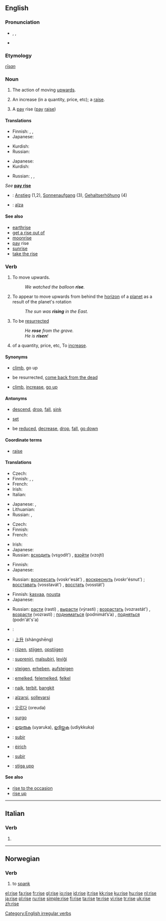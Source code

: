 {{see|raise}}
{{wikipedia|dab=rise}}
==English==

{{rank|effort|race|ladies|883|rise|looks|running|garden}}

===Pronunciation===
* {{enPR|rīz}}, {{IPA|/raɪz/}}, {{SAMPA|/raIz/}}
* {{audio|en-us-rise.ogg|Audio (US)}}
*: {{rhymes|aɪz}}

===Etymology===
{{OE.}} ''[[rīsan]]''

===Noun===
{{en-noun}}

# The action of moving [[upwards]].
# {{chiefly|UK}} An increase (in a quantity, price, etc); a [[raise]].
# {{rfc-sense}} {{UK|Ireland}} A [[pay]] rise ([[pay]] [[raise]])

====Translations====
{{trans-top|action of moving upwards}}
* Finnish: {{t+|fi|nousu}}, {{t-|fi|nouseminen}}, {{t-|fi|kohoaminen}}
* Japanese: {{t-|ja|上昇|tr=jōshō|sc=Jpan}}
{{trans-mid}}
* Kurdish: {{t|ku|هه‌ڵسان|sc=KUchar}}
* Russian: {{t|ru|подъём|m|tr=podjóm|sc=Cyrl}}
{{trans-bottom}}

{{trans-top|increase (in a quantity, price, etc)}}
* Japanese: {{t-|ja|上昇|tr=jōshō|sc=Jpan}}
* Kurdish: {{t|ku|به‌رز بوون|sc=KUchar}}
{{trans-mid}}
* Russian: {{t+|ru|рост|m|tr=rost|sc=Cyrl}}, {{t|ru|возрастание|n|tr=vozrastánije|sc=Cyrl}}, {{t|ru|подъём|m|tr=podjóm|sc=Cyrl}}
{{trans-bottom}}

{{trans-top|pay rise}}
''See'' '''[[pay rise]]'''
{{trans-mid}}
{{trans-bottom}}

{{checktrans-top}}
* {{ttbc|German}}: [[Anstieg]] (1,2), [[Sonnenaufgang]] (3), [[Gehaltserhöhung]] (4)
* {{ttbc|Spanish}}: [[alza]] {{f}}
{{trans-bottom}}

====See also====
* [[earthrise]]<!--capitalisation only for commercial uses -->
* [[get a rise out of]]
* [[moonrise]]
* [[pay]] rise
* [[sunrise]]
* [[take the rise]]

===Verb===
{{en-verb|rises|rising|rose|risen}}

# {{intransitive}} To move upwards.
#: ''We watched the balloon '''rise'''.''
# {{intransitive|of a [[celestial body]]}} To appear to move upwards from behind the [[horizon]] of a [[planet]] as a result of the planet's rotation
#: ''The sun was '''rising''' in the East.''
# {{intransitive}} To be [[resurrect]]ed
#: ''He '''rose''' from the grave.''
#: ''He is '''risen'''!''
# {{intransitive}} of a quantity, price, etc, To [[increase]].

====Synonyms====
* {{sense|move upwards}} [[climb]], go up
* {{sense|be resurrected}} be resurrected, [[come back from the dead]]
* {{sense|of a quantity, etc: to increase}} [[climb]], [[increase]], [[go up]]<!--idiomatic in this sense-->

====Antonyms====
* {{sense|move upwards}} [[descend]], [[drop]], [[fall]], [[sink]]
* {{sense|of a celestial body}} [[set]]
* {{sense|of a quantity, etc: to increase}} be [[reduce]]d, [[decrease]], [[drop]], [[fall]], [[go down]]<!--idiomatic in this sense-->

====Coordinate terms====
* [[raise]]

====Translations====
{{trans-top|To move upwards}}
* Czech: {{t-|cs|stoupat}}
* Finnish: {{t+|fi|nousta}}, {{t-|fi|kohota}}, {{t-|fi|kohottautua}}
* French: {{t+|fi|monter}}
* Irish: {{t|ga|éirigh}}
* Italian: {{t+|it|salire}}
{{trans-mid}}
* Japanese: {{t-|ja|あがる|tr=agaru|sc=Jpan}}, {{t-|ja|上昇|alt=上昇する|tr=jōshō suru|sc=Jpan}}
* Lithuanian: {{t+|lt|kilti}}
* Russian: {{t+|ru|подниматься|tr=podnimát’s’a|sc=Cyrl}} {{impf}}, {{t+|ru|подняться|tr=podn'át's'a|sc=Cyrl}} {{pf}}
{{trans-bottom}}

{{trans-top|of a celestial body: to appear to move from behind the horizon}}
* Czech: {{t-|cs|vyjít}}
* Finnish: {{t+|fi|nousta}}
* French: {{t+|fr|se lever}}
{{trans-mid}}
* Irish: {{t|ga|éirigh}}
* Japanese: {{t|ja|昇る|tr=noboru|sc=Jpan}}
* Russian: [[всходить]] (vsχodít') {{impf}}, [[взойти]] (vzojtí) {{pf}}
{{trans-bottom}}

{{trans-top|to be resurrected}}
* Finnish: {{t+|fi|nousta}}
* Japanese: {{t-|ja|復活|alt=復活する|tr=fukkatsu suru|sc=Jpan}}
{{trans-mid}}
* Russian: [[воскресать]] (voskr'esát') {{impf}}, [[воскреснуть]] (voskr'ésnut') {{pf}}; [[восставать]] (vosstavát') {{impf}}, [[восстать]] (vosstát') {{pf}}
{{trans-bottom}}

{{trans-top|of a quantity, etc: to increase}}
* Finnish: {{sense|of a quantity}} [[kasvaa]], {{sense|of prices}} [[nousta]]
* Japanese: {{t-|ja|あがる|tr=agaru|sc=Jpan}}
{{trans-mid}}
* Russian: [[расти]] (rastí) {{impf}}, [[вырасти]] (výrasti) {{pf}}; [[возрастать]] (vozrastát') {{impf}}, [[возрасти]] (vozrastí) {{pf}}; [[подниматься]] (podnimát’s’a) {{impf}}, [[подняться]] (podn'át's'a) {{pf}}
{{trans-bottom}}

{{checktrans-top}}
* {{ttbc|Arabic}}: {{Arab|[[ارتفع]]}} {{IPAchar|(irtáfʕa)}}
* {{ttbc|Chinese}}: [[上升]] (shàngshēng)
* {{ttbc|Dutch}}: [[rijzen]], [[stijgen]], [[opstijgen]]
* {{ttbc|Esperanto}}: [[supreniri]], [[malsubiri]], [[leviĝi]]
* {{ttbc|German}}: [[steigen]], [[erheben]], [[aufsteigen]]
* {{ttbc|Hungarian}}: [[emelked]], [[felemelked]], [[felkel]]
* {{ttbc|Indonesian}}: [[naik]], [[terbit]], [[bangkit]]
* {{ttbc|Italian}}: [[alzarsi]], [[sollevarsi]]
* {{ttbc|Korean}}: [[오르다]] (oreuda)
* {{ttbc|Latin}}: [[surgo]]
* {{ttbc|Malayalam}}: [[ഉയരുക]] (uyaruka), [[ഉദിയ്ക്കുക]] (udiykkuka)
* {{ttbc|Portuguese}}: [[subir]]
* {{ttbc|Scottish Gaelic}}: [[èirich]]
* {{ttbc|Spanish}}: [[subir]]
* {{ttbc|Swedish}}: [[stiga upp]]
{{trans-bottom}}

====See also====
* [[rise to the occasion]]
* [[rise up]]<!--idiomatic: to rebel-->

[[Category:English irregular verbs]]

----

==Italian==

===Verb===
{{infl|it|verb form}}

# {{form of|[[third-person]] [[singular]] [[past historic]]|[[ridere]]}}

----

==Norwegian==

===Verb===
{{no-verb-2|ris}}

# to [[spank]]

[[el:rise]]
[[fa:rise]]
[[fr:rise]]
[[gl:rise]]
[[io:rise]]
[[id:rise]]
[[it:rise]]
[[kk:rise]]
[[ku:rise]]
[[hu:rise]]
[[nl:rise]]
[[ja:rise]]
[[pl:rise]]
[[ru:rise]]
[[simple:rise]]
[[fi:rise]]
[[ta:rise]]
[[te:rise]]
[[vi:rise]]
[[tr:rise]]
[[uk:rise]]
[[zh:rise]]